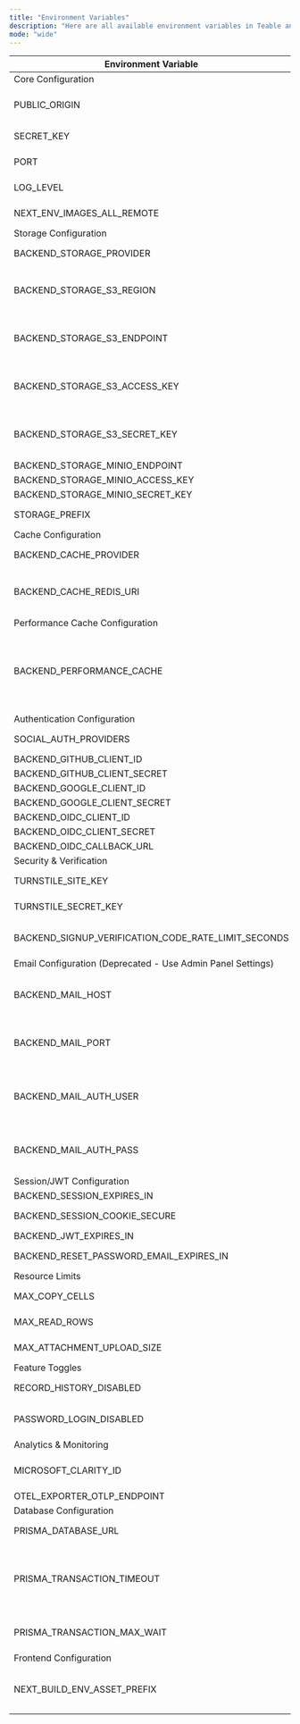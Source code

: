 ```yaml
---
title: "Environment Variables"
description: "Here are all available environment variables in Teable and their explanations"
mode: "wide"
---
```


| Environment Variable                        | Description                                                                | Default Value    | Required | Example                                           |
| ----------------------------------------- | -------------------------------------------------------------------------- | --------------- | -------- | ------------------------------------------------- |
| Core Configuration                                                                                                       |
| PUBLIC_ORIGIN                              | Public origin for generating complete URLs, must be set to your app's access address | -             | Yes      | https://app.teable.ai                             |
| SECRET_KEY                                 | Key for JWT, sessions, and sharing, use a strong password                   | defaultSecretKey | Yes      | yourStrongSecretKey                               |
| PORT                                       | Port on which the application runs                                          | 3000            | -        | 3000                                              |
| LOG_LEVEL                                  | Log level, options: fatal, error, warn, info, debug, trace                 | info            | -        | debug                                             |
| NEXT_ENV_IMAGES_ALL_REMOTE                | Whether to allow loading third-party images                                | false           | -        | true                                              |
| Storage Configuration                                                                                                   |
| BACKEND_STORAGE_PROVIDER                   | Storage provider, options: local, minio, s3                                | local           | -        | s3                                                |
| BACKEND_STORAGE_S3_REGION                 | S3 storage region, required when BACKEND_STORAGE_PROVIDER is s3            | -               | -        | us-east-2                                         |
| BACKEND_STORAGE_S3_ENDPOINT               | S3 storage endpoint, required when BACKEND_STORAGE_PROVIDER is s3          | -               | -        | https://s3.us-east-2.amazonaws.com                |
| BACKEND_STORAGE_S3_ACCESS_KEY             | S3 storage access key, required when BACKEND_STORAGE_PROVIDER is s3        | -               | -        | your_access_key                                   |
| BACKEND_STORAGE_S3_SECRET_KEY             | S3 storage secret key, required when BACKEND_STORAGE_PROVIDER is s3        | -               | -        | your_secret_key                                   |
| BACKEND_STORAGE_MINIO_ENDPOINT            | MinIO storage endpoint                                                     | -               | -        | minio.example.com                                 |
| BACKEND_STORAGE_MINIO_ACCESS_KEY          | MinIO access key                                                          | -               | -        | access-key                                        |
| BACKEND_STORAGE_MINIO_SECRET_KEY          | MinIO secret key                                                          | -               | -        | secret-key                                        |
| STORAGE_PREFIX                             | Storage prefix, defaults to PUBLIC_ORIGIN                                  | PUBLIC_ORIGIN   | -        | http://localhost:3000                             |
| Cache Configuration                                                                                                     |
| BACKEND_CACHE_PROVIDER                     | Cache provider, options: sqlite, memory, redis                             | memory          | -        | redis                                             |
| BACKEND_CACHE_REDIS_URI                    | Redis cache connection URI, required when BACKEND_CACHE_PROVIDER is redis  | -               | -        | redis://default:teable@127.0.0.1:6379/0           |
| Performance Cache Configuration                                                                                         |
| BACKEND_PERFORMANCE_CACHE                  | Performance cache Redis URL for query result caching, improves multi-user collaboration efficiency. Recommended to use separate Redis instance from BACKEND_CACHE_REDIS_URI | -               | -        | redis://default:teable@127.0.0.1:6379/0           |
| Authentication Configuration                                                                                            |
| SOCIAL_AUTH_PROVIDERS                      | List of social auth providers, comma-separated                             | -               | -        | github,google,oidc                                |
| BACKEND_GITHUB_CLIENT_ID                   | GitHub OAuth client ID                                                     | -               | -        | github_client_id                                  |
| BACKEND_GITHUB_CLIENT_SECRET               | GitHub OAuth client secret                                                 | -               | -        | github_client_secret                              |
| BACKEND_GOOGLE_CLIENT_ID                   | Google OAuth client ID                                                     | -               | -        | google_client_id                                  |
| BACKEND_GOOGLE_CLIENT_SECRET               | Google OAuth client secret                                                 | -               | -        | google_client_secret                              |
| BACKEND_OIDC_CLIENT_ID                     | OIDC client ID                                                            | -               | -        | google_client_id                                  |
| BACKEND_OIDC_CLIENT_SECRET                 | OIDC client secret                                                        | -               | -        | google_client_secret                              |
| BACKEND_OIDC_CALLBACK_URL                  | OIDC callback URL                                                         | -               | -        | https://app.teable.ai/api/auth/oidc/callback      |
| Security & Verification                                                                                                 |
| TURNSTILE_SITE_KEY                         | Cloudflare Turnstile site key for authentication verification             | -               | -        | 1x00000000000000000000AA                          |
| TURNSTILE_SECRET_KEY                       | Cloudflare Turnstile secret key for authentication verification           | -               | -        | 1x0000000000000000000000000000000AA               |
| BACKEND_SIGNUP_VERIFICATION_CODE_RATE_LIMIT_SECONDS | Rate limit interval (seconds) for sending signup verification emails      | -               | -        | 30                                                |
| Email Configuration (Deprecated - Use Admin Panel Settings)                                                            |
| BACKEND_MAIL_HOST                          | **[DEPRECATED]** Email server host. Please use Admin Panel > Settings for visual email configuration | -               | -        | smtp.gmail.com                                    |
| BACKEND_MAIL_PORT                          | **[DEPRECATED]** Email server port. Please use Admin Panel > Settings for visual email configuration | -               | -        | 465                                               |
| BACKEND_MAIL_AUTH_USER                     | **[DEPRECATED]** Email server authentication username. Please use Admin Panel > Settings for visual email configuration | -               | -        | username                                          |
| BACKEND_MAIL_AUTH_PASS                     | **[DEPRECATED]** Email server authentication password. Please use Admin Panel > Settings for visual email configuration | -               | -        | usertoken                                         |
| Session/JWT Configuration                                                                                               |
| BACKEND_SESSION_EXPIRES_IN                 | Session expiration time                                                   | 7d              | -        | 7d                                                |
| BACKEND_SESSION_COOKIE_SECURE              | Whether to secure session cookie                                         | false           | -        | true                                              |
| BACKEND_JWT_EXPIRES_IN                     | JWT expiration time                                                       | 20d             | -        | 20d                                               |
| BACKEND_RESET_PASSWORD_EMAIL_EXPIRES_IN    | Reset password email expiration time                                      | 30m             | -        | 30m                                               |
| Resource Limits                                                                                                         |
| MAX_COPY_CELLS                             | Maximum number of cells to copy in a single request                       | -               | -        | 50000                                             |
| MAX_READ_ROWS                              | Maximum number of rows to read in a single request                        | -               | -        | 10000                                             |
| MAX_ATTACHMENT_UPLOAD_SIZE                 | Maximum attachment upload size (bytes)                                    | -               | -        | 2147483648                                        |
| Feature Toggles                                                                                                         |
| RECORD_HISTORY_DISABLED                    | Whether to disable record history, defaults to false                      | false           | -        | true                                              |
| PASSWORD_LOGIN_DISABLED                    | Whether to disable password login (OAuth and OIDC still available)        | false           | -        | true                                              |
| Analytics & Monitoring                                                                                                  |
| MICROSOFT_CLARITY_ID                       | Microsoft Clarity metrics ID, for enabling Microsoft Clarity analytics    | -               | -        | your-metrics-id                                   |
| OTEL_EXPORTER_OTLP_ENDPOINT               | OpenTelemetry OTLP endpoint                                              | -               | -        | http://jaeger:4317                                |
| Database Configuration                                                                                                  |
| PRISMA_DATABASE_URL                        | Database connection URL, must be configured                               | -               | Yes      | postgresql://teable:teable@127.0.0.1:5432/teable  |
| PRISMA_TRANSACTION_TIMEOUT                 | Maximum time (ms) a transaction can run before timing out. Increase for long-running transactions (e.g., bulk updates with many foreign keys) | 5000            | -        | 60000                                             |
| PRISMA_TRANSACTION_MAX_WAIT                | Maximum time (ms) to wait to acquire a transaction from the pool          | 2000            | -        | 5000                                              |
| Frontend Configuration                                                                                                  |
| NEXT_BUILD_ENV_ASSET_PREFIX                | CDN origin URL for frontend static assets. Configure after setting up CDN origin to your site | -               | -        | https://cdn.mydomain.com                          |
